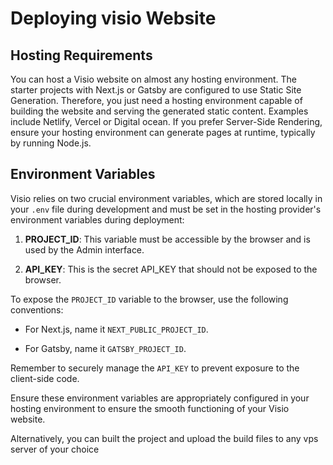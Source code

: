 
# Deploying visio Website


## Hosting Requirements

You can host a Visio website on almost any hosting environment. The starter projects with Next.js or Gatsby are configured to use Static Site Generation. Therefore, you just need a hosting environment capable of building the website and serving the generated static content. Examples include Netlify, Vercel or Digital ocean. If you prefer Server-Side Rendering, ensure your hosting environment can generate pages at runtime, typically by running Node.js.

## Environment Variables

Visio relies on two crucial environment variables, which are stored locally in your `.env` file during development and must be set in the hosting provider's environment variables during deployment:

1. **PROJECT_ID**: This variable must be accessible by the browser and is used by the Admin interface.

2. **API_KEY**: This is the secret API_KEY that should not be exposed to the browser.

To expose the `PROJECT_ID` variable to the browser, use the following conventions:

- For Next.js, name it `NEXT_PUBLIC_PROJECT_ID`.
  
- For Gatsby, name it `GATSBY_PROJECT_ID`.

Remember to securely manage the `API_KEY` to prevent exposure to the client-side code.

Ensure these environment variables are appropriately configured in your hosting environment to ensure the smooth functioning of your Visio website.

Alternatively, you can built the project and upload the build files to any vps server of your choice

